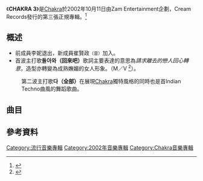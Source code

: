 {{Infobox Album <!-- See Wikipedia:WikiProject_Albums -->
| Name        = '''CHAKRA 3'''
| Type        = 錄音室專輯
| Artist      = [[Chakra_(組合)|Chakra]]
| Cover       = Chakra-CHAKRA .jpg
| Released    = 2002年10月11日
| Recorded    = 2002年{{KOR}}
| Genre       = [[韓國流行音樂|韓國流行音樂]]
| Length      = 44:19
| Label       = 크림레코드
| Producer    = 李尚民(이상민)
| Reviews     = *Naver music – {{Rating|8.8|10}}8.8 [http://music.naver.com/album/index.nhn?albumId=2928 link]
*Mnet– {{Rating|8.6|10}}8.6 [http://www.mnet.com/album/9058 link]
| Last album  = '''[[CHAKRA'CA|CHAKRA'CA]]'''<br/>（2001年）
| This album  = ''''''CHAKRA 3''''''<br/>（2002年）
| Next album  = '''[[Tomato專輯|Tomato]]'''<br/>（2003年）
| Misc        = 
}}
《'''CHAKRA 3'''》是[[Chakra_(組合)|Chakra]]於2002年10月11日由Zam Entertainment企劃，Cream Records發行的第三張正規專輯。<ref>{{cite news |language = ko |url = http://music.daum.net/album/main?albumId=6322 |title = 3집 CHAKRA 3-DAUM앨범 |publisher = DAUM |date = 2002-10-11 |access-date = 2012-07-14 |archive-url = https://web.archive.org/web/20190215173649/http://music.daum.net/album/main?albumId=6322 |archive-date = 2019-02-15 |dead-url = yes }}</ref>
==概述==
*前成員李妮退出，新成員崔賢政<small>（音）</small>加入。
*首波主打歌'''돌아와（回來吧）'''歌詞主要表達的意思為''請求離去的戀人回心轉意''，造型亦轉變為成熟嫵媚的女人形象。（M／V <ref>{{cite news |language = ko |url = http://www.youtube.com/watch?v=2tg_n9ZHt78 |title = 돌아와 - 샤크라 |publisher = YOUTUBE |date = 2007-05-18 |accessdate = 2012-07-14 |archive-date = 2016-04-09 |archive-url = https://web.archive.org/web/20160409195937/https://www.youtube.com/watch?v=2tg_n9ZHt78 |dead-url = no }}</ref>）。
:第二波主打歌'''다（全部）'''在展現[[Chakra_(組合)|Chakra]]獨特風格的同時也是首Indian Techno曲風的舞蹈歌曲。
==曲目==
{{tracklist
| collapsed       = 
| headline        =
| total_length    = 44:19

| title1          = 돌아와
| note1           =回來吧 
| writer1         =
| lyrics1         = 이상민
| music1          =김성태
| length1         = 3:55
| title2          =다 
| note2           =全部
| writer2         =
| lyrics2         =
| music2          =
| length2         = 3:37
| title3          =I`LL BE ALRIGHTT (기회)
| note3           =機會
| writer3         =
| lyrics3         =홍지유 
| music3          =윤치웅,장준호
| length3         = 3:48 
| title4          =IF
| note4           =
| writer4         =
| lyrics4         = 
| music4          =
| length4         = 3:43
| title5          =미녀 사총사
| note5           =美女三人行
| writer5         =
| lyrics5         = 이상민
| music5          =김성태
| length5         = 3:41
| title6          =집착
| note6           = 執著
| writer6         =
| lyrics6         = 전승우
| music6          =박충민
| length6         = 3:32
| title7          =가라사대
| note7           =說
| writer7         =
| lyrics7         =김명직  
| music7          =김명직 
| length7         = 3:38
| title8          =그대를 사랑합니다.
| note8           = 愛你
| writer8         =
| lyrics8         = 이상민
| music8          =김용상
| length8         = 3:53
| title9          =몽  
| note9           = 夢
| writer9         =
| lyrics9         =   
| music9          =
| length9         = 3:55
| title10          =LOVE FOOL
| note10           = 
| writer10         =
| lyrics10         =  
| music10          = 
| length10         = 3:25
| title11          =역전 (HURY UP NOW)
| note11           = 逆站
| writer11         =
| lyrics11         = 이상민 
| music11          =URU,류정수
| length11         = 3:44
| title12          =WIND   
| note12           = 
| writer12         =
| lyrics12         =  
| music12          = 
| length12         = 3:23
}}
==參考資料==
{{reflist}}

[[Category:流行音樂專輯|Category:流行音樂專輯]]
[[Category:2002年音樂專輯|Category:2002年音樂專輯]]
[[Category:Chakra音樂專輯|Category:Chakra音樂專輯]]